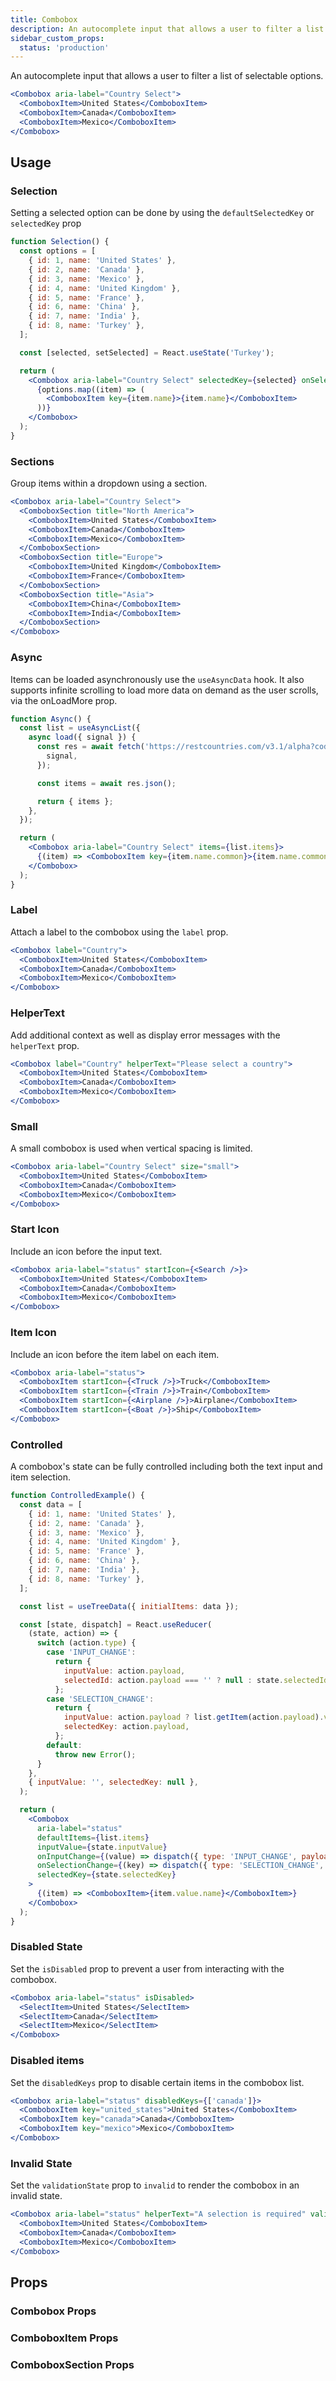 ```yaml
---
title: Combobox
description: An autocomplete input that allows a user to filter a list of selectable options.
sidebar_custom_props:
  status: 'production'
---
```


An autocomplete input that allows a user to filter a list of selectable options.

```jsx live live
<Combobox aria-label="Country Select">
  <ComboboxItem>United States</ComboboxItem>
  <ComboboxItem>Canada</ComboboxItem>
  <ComboboxItem>Mexico</ComboboxItem>
</Combobox>
```

## Usage

### Selection

Setting a selected option can be done by using the `defaultSelectedKey` or `selectedKey` prop

```jsx live
function Selection() {
  const options = [
    { id: 1, name: 'United States' },
    { id: 2, name: 'Canada' },
    { id: 3, name: 'Mexico' },
    { id: 4, name: 'United Kingdom' },
    { id: 5, name: 'France' },
    { id: 6, name: 'China' },
    { id: 7, name: 'India' },
    { id: 8, name: 'Turkey' },
  ];

  const [selected, setSelected] = React.useState('Turkey');

  return (
    <Combobox aria-label="Country Select" selectedKey={selected} onSelectionChange={setSelected}>
      {options.map((item) => (
        <ComboboxItem key={item.name}>{item.name}</ComboboxItem>
      ))}
    </Combobox>
  );
}
```

### Sections

Group items within a dropdown using a section.

```jsx live
<Combobox aria-label="Country Select">
  <ComboboxSection title="North America">
    <ComboboxItem>United States</ComboboxItem>
    <ComboboxItem>Canada</ComboboxItem>
    <ComboboxItem>Mexico</ComboboxItem>
  </ComboboxSection>
  <ComboboxSection title="Europe">
    <ComboboxItem>United Kingdom</ComboboxItem>
    <ComboboxItem>France</ComboboxItem>
  </ComboboxSection>
  <ComboboxSection title="Asia">
    <ComboboxItem>China</ComboboxItem>
    <ComboboxItem>India</ComboboxItem>
  </ComboboxSection>
</Combobox>
```

### Async

Items can be loaded asynchronously use the `useAsyncData` hook. It also supports infinite scrolling
to load more data on demand as the user scrolls, via the onLoadMore prop.

```jsx live
function Async() {
  const list = useAsyncList({
    async load({ signal }) {
      const res = await fetch('https://restcountries.com/v3.1/alpha?codes=US,CA,MX,GB,FR,CN,IN', {
        signal,
      });

      const items = await res.json();

      return { items };
    },
  });

  return (
    <Combobox aria-label="Country Select" items={list.items}>
      {(item) => <ComboboxItem key={item.name.common}>{item.name.common}</ComboboxItem>}
    </Combobox>
  );
}
```

### Label

Attach a label to the combobox using the `label` prop.

```jsx live
<Combobox label="Country">
  <ComboboxItem>United States</ComboboxItem>
  <ComboboxItem>Canada</ComboboxItem>
  <ComboboxItem>Mexico</ComboboxItem>
</Combobox>
```

### HelperText

Add additional context as well as display error messages with the `helperText` prop.

```jsx live
<Combobox label="Country" helperText="Please select a country">
  <ComboboxItem>United States</ComboboxItem>
  <ComboboxItem>Canada</ComboboxItem>
  <ComboboxItem>Mexico</ComboboxItem>
</Combobox>
```

### Small

A small combobox is used when vertical spacing is limited.

```jsx live
<Combobox aria-label="Country Select" size="small">
  <ComboboxItem>United States</ComboboxItem>
  <ComboboxItem>Canada</ComboboxItem>
  <ComboboxItem>Mexico</ComboboxItem>
</Combobox>
```

### Start Icon

Include an icon before the input text.

```jsx live
<Combobox aria-label="status" startIcon={<Search />}>
  <ComboboxItem>United States</ComboboxItem>
  <ComboboxItem>Canada</ComboboxItem>
  <ComboboxItem>Mexico</ComboboxItem>
</Combobox>
```

### Item Icon

Include an icon before the item label on each item.

```jsx live
<Combobox aria-label="status">
  <ComboboxItem startIcon={<Truck />}>Truck</ComboboxItem>
  <ComboboxItem startIcon={<Train />}>Train</ComboboxItem>
  <ComboboxItem startIcon={<Airplane />}>Airplane</ComboboxItem>
  <ComboboxItem startIcon={<Boat />}>Ship</ComboboxItem>
</Combobox>
```

### Controlled

A combobox's state can be fully controlled including both the text input and item selection.

```jsx live
function ControlledExample() {
  const data = [
    { id: 1, name: 'United States' },
    { id: 2, name: 'Canada' },
    { id: 3, name: 'Mexico' },
    { id: 4, name: 'United Kingdom' },
    { id: 5, name: 'France' },
    { id: 6, name: 'China' },
    { id: 7, name: 'India' },
    { id: 8, name: 'Turkey' },
  ];

  const list = useTreeData({ initialItems: data });

  const [state, dispatch] = React.useReducer(
    (state, action) => {
      switch (action.type) {
        case 'INPUT_CHANGE':
          return {
            inputValue: action.payload,
            selectedId: action.payload === '' ? null : state.selectedId,
          };
        case 'SELECTION_CHANGE':
          return {
            inputValue: action.payload ? list.getItem(action.payload).value.name : '',
            selectedKey: action.payload,
          };
        default:
          throw new Error();
      }
    },
    { inputValue: '', selectedKey: null },
  );

  return (
    <Combobox
      aria-label="status"
      defaultItems={list.items}
      inputValue={state.inputValue}
      onInputChange={(value) => dispatch({ type: 'INPUT_CHANGE', payload: value })}
      onSelectionChange={(key) => dispatch({ type: 'SELECTION_CHANGE', payload: key })}
      selectedKey={state.selectedKey}
    >
      {(item) => <ComboboxItem>{item.value.name}</ComboboxItem>}
    </Combobox>
  );
}
```

### Disabled State

Set the `isDisabled` prop to prevent a user from interacting with the combobox.

```jsx live
<Combobox aria-label="status" isDisabled>
  <SelectItem>United States</SelectItem>
  <SelectItem>Canada</SelectItem>
  <SelectItem>Mexico</SelectItem>
</Combobox>
```

### Disabled items

Set the `disabledKeys` prop to disable certain items in the combobox list.

```jsx live
<Combobox aria-label="status" disabledKeys={['canada']}>
  <ComboboxItem key="united_states">United States</ComboboxItem>
  <ComboboxItem key="canada">Canada</ComboboxItem>
  <ComboboxItem key="mexico">Mexico</ComboboxItem>
</Combobox>
```

### Invalid State

Set the `validationState` prop to `invalid` to render the combobox in an invalid state.

```jsx live
<Combobox aria-label="status" helperText="A selection is required" validationState="invalid">
  <ComboboxItem>United States</ComboboxItem>
  <ComboboxItem>Canada</ComboboxItem>
  <ComboboxItem>Mexico</ComboboxItem>
</Combobox>
```

## Props

### Combobox Props

<PropsTable component="Combobox" />

### ComboboxItem Props

<PropsTable component="ComboboxItem" />

### ComboboxSection Props

<PropsTable component="ComboboxSection" />
